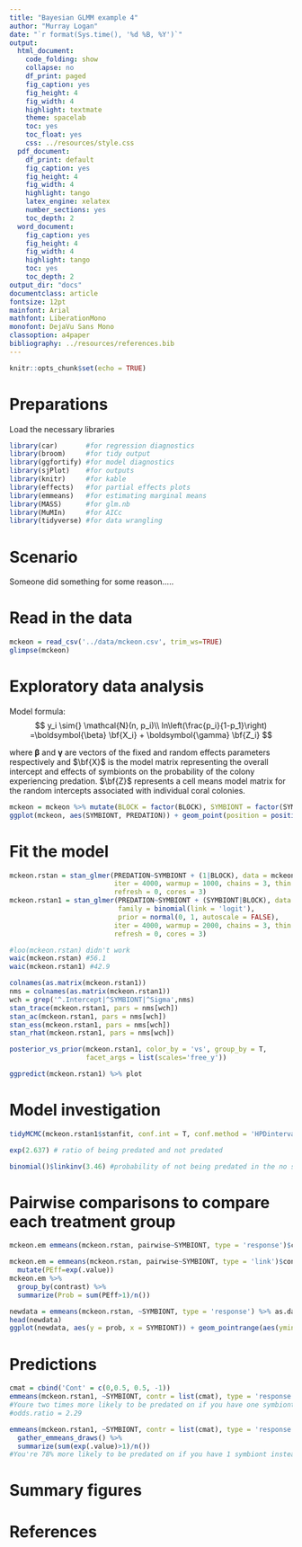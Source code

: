 ```yaml
---
title: "Bayesian GLMM example 4"
author: "Murray Logan"
date: "`r format(Sys.time(), '%d %B, %Y')`"
output:
  html_document:
    code_folding: show
    collapse: no
    df_print: paged
    fig_caption: yes
    fig_height: 4
    fig_width: 4
    highlight: textmate
    theme: spacelab
    toc: yes
    toc_float: yes
    css: ../resources/style.css
  pdf_document:
    df_print: default
    fig_caption: yes
    fig_height: 4
    fig_width: 4
    highlight: tango
    latex_engine: xelatex
    number_sections: yes
    toc_depth: 2
  word_document:
    fig_caption: yes
    fig_height: 4
    fig_width: 4
    highlight: tango
    toc: yes
    toc_depth: 2
output_dir: "docs"
documentclass: article
fontsize: 12pt
mainfont: Arial
mathfont: LiberationMono
monofont: DejaVu Sans Mono
classoption: a4paper
bibliography: ../resources/references.bib
---
```


```r
knitr::opts_chunk$set(echo = TRUE)
```

# Preparations

Load the necessary libraries

```r
library(car)       #for regression diagnostics
library(broom)     #for tidy output
library(ggfortify) #for model diagnostics
library(sjPlot)    #for outputs
library(knitr)     #for kable
library(effects)   #for partial effects plots
library(emmeans)   #for estimating marginal means
library(MASS)      #for glm.nb
library(MuMIn)     #for AICc
library(tidyverse) #for data wrangling
```

# Scenario

Someone did something for some reason.....

# Read in the data

```r
mckeon = read_csv('../data/mckeon.csv', trim_ws=TRUE)
glimpse(mckeon)
```


# Exploratory data analysis

Model formula:
$$
y_i \sim{} \mathcal{N}(n, p_i)\\
ln\left(\frac{p_i}{1-p_1}\right) =\boldsymbol{\beta} \bf{X_i} + \boldsymbol{\gamma} \bf{Z_i}
$$

where $\boldsymbol{\beta}$ and $\boldsymbol{\gamma}$ are vectors of the fixed and random effects parameters respectively 
and $\bf{X}$ is the model matrix representing the overall intercept and effects of symbionts on the probability of the colony experiencing predation.
$\bf{Z}$ represents a cell means model matrix for the random intercepts associated with individual coral colonies.


```r
mckeon = mckeon %>% mutate(BLOCK = factor(BLOCK), SYMBIONT = factor(SYMBIONT, levels = c('none','crabs','shrimp','both')))
ggplot(mckeon, aes(SYMBIONT, PREDATION)) + geom_point(position = position_jitter(width = 0.2, height = 0)) + facet_wrap(~BLOCK)
```



# Fit the model
```r
mckeon.rstan = stan_glmer(PREDATION~SYMBIONT + (1|BLOCK), data = mckeon, family = binomial(link = 'logit'), 
                          iter = 4000, warmup = 1000, chains = 3, thin = 5,  
                          refresh = 0, cores = 3)
mckeon.rstan1 = stan_glmer(PREDATION~SYMBIONT + (SYMBIONT|BLOCK), data = mckeon, 
                           family = binomial(link = 'logit'),
                           prior = normal(0, 1, autoscale = FALSE),
                          iter = 4000, warmup = 2000, chains = 3, thin = 5,  
                          refresh = 0, cores = 3)
```

```r
#loo(mckeon.rstan) didn't work
waic(mckeon.rstan) #56.1
waic(mckeon.rstan1) #42.9
```


```r
colnames(as.matrix(mckeon.rstan1))
nms = colnames(as.matrix(mckeon.rstan1))
wch = grep('^.Intercept|^SYMBIONT|^Sigma',nms)
stan_trace(mckeon.rstan1, pars = nms[wch])
stan_ac(mckeon.rstan1, pars = nms[wch])
stan_ess(mckeon.rstan1, pars = nms[wch])
stan_rhat(mckeon.rstan1, pars = nms[wch])
```

```r
posterior_vs_prior(mckeon.rstan1, color_by = 'vs', group_by = T,
                   facet_args = list(scales='free_y'))
```

```r
ggpredict(mckeon.rstan1) %>% plot
```


# Model investigation

```r
tidyMCMC(mckeon.rstan1$stanfit, conf.int = T, conf.method = 'HPDinterval',rhat = T, ess = T, pars = nms[wch])
```

```r
exp(2.637) # ratio of being predated and not predated
```

```r
binomial()$linkinv(3.46) #probability of not being predated in the no symbiont group is 96.5%
```

# Pairwise comparisons to compare each treatment group

```r
mckeon.em emmeans(mckeon.rstan, pairwise~SYMBIONT, type = 'response')$contrasts
```

```r
mckeon.em = emmeans(mckeon.rstan, pairwise~SYMBIONT, type = 'link')$contrasts %>% gather_emmeans_draws() %>%
  mutate(PEff=exp(.value))
mckeon.em %>% 
  group_by(contrast) %>% 
  summarize(Prob = sum(PEff>1)/n())
```

```r
newdata = emmeans(mckeon.rstan, ~SYMBIONT, type = 'response') %>% as.data.frame
head(newdata)
ggplot(newdata, aes(y = prob, x = SYMBIONT)) + geom_pointrange(aes(ymin = lower.HPD, ymax = upper.HPD))
```

# Predictions

```r
cmat = cbind('Cont' = c(0,0.5, 0.5, -1))
emmeans(mckeon.rstan1, ~SYMBIONT, contr = list(cmat), type = 'response')
#Youre two times more likely to be predated on if you have one symbiont (crab OR shrimp) compared to both.
#odds.ratio = 2.29

emmeans(mckeon.rstan1, ~SYMBIONT, contr = list(cmat), type = 'response')$contrast %>% 
  gather_emmeans_draws() %>%
  summarize(sum(exp(.value)>1)/n())
#You're 78% more likely to be predated on if you have 1 symbiont instead of 2
```


# Summary figures

# References
